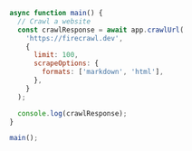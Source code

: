 ```js Node
async function main() {
  // Crawl a website
  const crawlResponse = await app.crawlUrl(
    'https://firecrawl.dev',
    {
      limit: 100,
      scrapeOptions: {
        formats: ['markdown', 'html'],
      },
    }
  );

  console.log(crawlResponse);
}

main();
```

